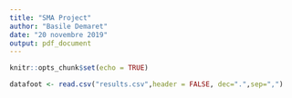 ---
title: "SMA Project"
author: "Basile Demaret"
date: "20 novembre 2019"
output: pdf_document
---

```{r setup, include=FALSE}
knitr::opts_chunk$set(echo = TRUE)
```

```{r pressure, echo=FALSE}
datafoot <- read.csv("results.csv",header = FALSE, dec=".",sep=",")
```
